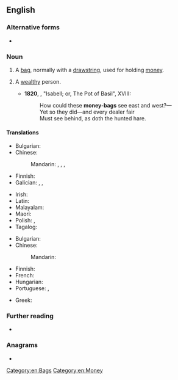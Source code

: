 {{also|moneybag}}
==English==

===Alternative forms===
* {{l|en|moneybag}}

===Noun===
{{en-noun}}

# A [[bag]], normally with a [[drawstring]], used for holding [[money]].
# {{lb|en|in the plural}} A [[wealthy]] person.
#* '''1820''', {{w|John Keats}}, "Isabell; or, The Pot of Basil", XVIII:
#*: How could these '''money-bags''' see east and west?—
#*: Yet so they did—and every dealer fair
#*: Must see behind, as doth the hunted hare.

====Translations====
{{trans-top|bag used for holding money}}
* Bulgarian: {{t+|bg|кесия|f}}
* Chinese:
*: Mandarin: {{t+|cmn|錢袋|sc=Hani}}, {{t+|cmn|钱袋|tr=qiándài|sc=Hani}}, {{t|cmn|錢袋子|sc=Hani}}, {{t|cmn|钱袋子|tr=qiándàizi|sc=Hani}}
* Finnish: {{t|fi|rahasäkki}}
* Galician: {{t|gl|correo|m}} {{qualifier|archaic}}, {{t|gl|taleigo|m}} {{qualifier|dated}}, {{t|gl|peto|m}}
{{trans-mid}}
* Irish: {{t|ga|mála airgid|m}}
* Latin: {{t|la|pasceolus|m}}
* Malayalam: {{t+|ml|പണക്കിഴി}}
* Maori: {{t|mi|pēke moni }}
* Polish: {{t+|pl|sakwa|f}}, {{t+|pl|sakiewka|f}}
* Tagalog: {{t|tl|talega}}
{{trans-bottom}}

{{trans-top|wealthy person}}
* Bulgarian: {{t+|bg|богаташ|m}}
* Chinese:
*: Mandarin: {{t+|cmn|富翁|tr=fùwēng|sc=Hani}}
{{trans-mid}}
* Finnish: {{t+|fi|kroisos}}
* French: {{t+|fr|richard|m}}
* Hungarian: {{t|hu|pénzeszsák}}
* Portuguese: {{t+|pt|ricaço|m}}, {{t+|pt|ricaça|f}} 
{{trans-bottom}}

{{checktrans-top}}
* Greek: {{t+check|el|πουγκί|n}}
{{trans-mid}}
{{trans-bottom}}

===Further reading===
* {{commonscatlite|Moneybags}}

===Anagrams===
* {{anagrams|en|a=abegmnoy|bogey man|bogeyman}}

[[Category:en:Bags]]
[[Category:en:Money]]
